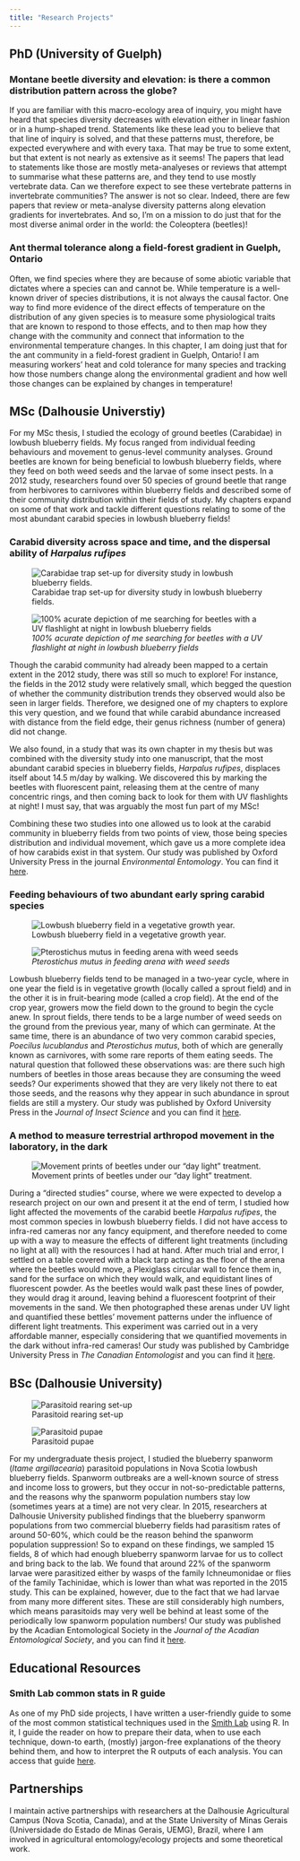 ```yaml
---
title: "Research Projects"
---
```


## PhD (University of Guelph)

### Montane beetle diversity and elevation: is there a common distribution pattern across the globe?

If you are familiar with this macro-ecology area of inquiry, you might have heard that species diversity decreases with elevation either in linear fashion or in a hump-shaped trend. Statements like these lead you to believe that that line of inquiry is solved, and that these patterns must, therefore, be expected everywhere and with every taxa. That may be true to some extent, but that extent is not nearly as extensive as it seems! The papers that lead to statements like those are mostly meta-analyeses or reviews that attempt to summarise what these patterns are, and they tend to use mostly vertebrate data. Can we therefore expect to see these vertebrate patterns in invertebrate communities? The answer is not so clear. Indeed, there are few papers that review or meta-analyse diversity patterns along elevation gradients for invertebrates. And so, I'm on a mission to do just that for the most diverse animal order in the world: the Coleoptera (beetles)!

### Ant thermal tolerance along a field-forest gradient in Guelph, Ontario

Often, we find species where they are because of some abiotic variable that dictates where a species can and cannot be. While temperature is a well-known driver of species distributions, it is not always the causal factor. One way to find more evidence of the direct effects of temperature on the distribution of any given species is to measure some physiological traits that are known to respond to those effects, and to then map how they change with the community and connect that information to the environmental temperature changes. In this chapter, I am doing just that for the ant community in a field-forest gradient in Guelph, Ontario! I am measuring workers' heat and cold tolerance for many species and tracking how those numbers change along the environmental gradient and how well those changes can be explained by changes in temperature!

## MSc (Dalhousie Universtiy)

For my MSc thesis, I studied the ecology of ground beetles (Carabidae) in lowbush blueberry fields. My focus ranged from individual feeding behaviours and movement to genus-level community analyses. Ground beetles are known for being beneficial to lowbush blueberry fields, where they feed on both weed seeds and the larvae of some insect pests. In a 2012 study, researchers found over 50 species of ground beetle that range from herbivores to carnivores within blueberry fields and described some of their community distribution within their fields of study. My chapters expand on some of that work and tackle different questions relating to some of the most abundant carabid species in lowbush blueberry fields!

### Carabid diversity across space and time, and the dispersal ability of *Harpalus rufipes*

::: {layout-ncol=2}
![Carabidae trap set-up for diversity study in lowbush blueberry fields.](images/carabid_traps.jpg)

![*100% acurate depiction of me searching for beetles with a UV flashlight at night in lowbush blueberry fields*](images/uv_beetle_searching.png)
:::

Though the carabid community had already been mapped to a certain extent in the 2012 study, there was still so much to explore! For instance, the fields in the 2012 study were relatively small, which begged the question of whether the community distribution trends they observed would also be seen in larger fields. Therefore, we designed one of my chapters to explore this very question, and we found that while carabid abundance increased with distance from the field edge, their genus richness (number of genera) did not change. 

We also found, in a study that was its own chapter in my thesis but was combined with the diversity study into one manuscript, that the most abundant carabid species in blueberry fields, *Harpalus rufipes*, displaces itself about  14.5 m/day by walking. We discovered this by marking the beetles with fluorescent paint, releasing them at the centre of many concentric rings, and then coming back to look for them with UV flashlights at night! I must say, that was arguably the most fun part of my MSc!

Combining these two studies into one allowed us to look at the carabid community in blueberry fields from two points of view, those being species distribution and individual movement, which gave us a more complete idea of how carabids exist in that system. Our study was published by Oxford University Press in the journal *Environmental Entomology*. You can find it <a href="https://doi.org/10.1093/ee/nvaa047" target="_blank">here</a>.

### Feeding behaviours of two abundant early spring carabid species

::: {layout-ncol=2}
![Lowbush blueberry field in a vegetative growth year.](images/sprout_blueberry_field.jpg)

![*Pterostichus mutus in feeding arena with weed seeds*](images/p_mutus_seeds.Jpeg)
:::


Lowbush blueberry fields tend to be managed in a two-year cycle, where in one year the field is in vegetative growth (locally called a sprout field) and in the other it is in fruit-bearing mode (called a crop field). At the end of the crop year, growers mow the field down to the ground to begin the cycle anew. In sprout fields, there tends to be a large number of weed seeds on the ground from the previous year, many of which can germinate. At the same time, there is an abundance of two very common carabid species, *Poecilus lucublandus* and *Pterostichus mutus*, both of which are generally known as carnivores, with some rare reports of them eating seeds. The natural question that followed these observations was: are there such high numbers of beetles in those areas because they are consuming the weed seeds? Our experiments showed that they are very likely not there to eat those seeds, and the reasons why they appear in such abundance in sprout fields are still a mystery. Our study was published by Oxford University Press in the *Journal of Insect Science* and you can find it <a href="https://doi.org/10.1093/jisesa/iez027" target="_blank">here</a>.

### A method to measure terrestrial arthropod movement in the laboratory, in the dark

![Movement prints of beetles under our "day light" treatment.](images/beetle_movements.jpg)

During a "directed studies" course, where we were expected to develop a research project on our own and present it at the end of term, I studied how light affected the movements of the carabid beetle *Harpalus rufipes*, the most common species in lowbush blueberry fields. I did not have access to infra-red cameras nor any fancy equipment, and therefore needed to come up with a way to measure the effects of different light treatments (including no light at all) with the resources I had at hand. After much trial and error, I settled on a table covered with a black tarp acting as the floor of the arena where the beetles would move, a Plexiglass circular wall to fence them in, sand for the surface on which they would walk, and equidistant lines of fluorescent powder. As the beetles would walk past these lines of powder, they would drag it around, leaving behind a fluorescent footprint of their movements in the sand. We then photographed these arenas under UV light and quantified these bettles' movement patterns under the influence of different light treatments. This experiment was carried out in a very affordable manner, especially considering that we quantified movements in the dark without infra-red cameras! Our study was published by Cambridge University Press in *The Canadian Entomologist* and you can find it <a href="https://doi.org/10.4039/tce.2020.48" target="_blank">here</a>.

## BSc (Dalhousie University)

::: {layout-ncol=2}
![Parasitoid rearing set-up](images/parasitoid_rearing.jpg)

![Parasitoid pupae](images/parasitoid_pupae.jpg)
:::

For my undergraduate thesis project, I studied the blueberry spanworm (*Itame argillacearia*) parasitoid populations in Nova Scotia lowbush blueberry fields. Spanworm outbreaks are a well-known source of stress and income loss to growers, but they occur in not-so-predictable patterns, and the reasons why the spanworm population numbers stay low (sometimes years at a time) are not very clear. In 2015, researchers at Dalhousie University published findings that the blueberry spanworm populations from two commercial blueberry fields had parasitism rates of around 50-60%, which could be the reason behind the spanworm population suppression! So to expand on these findings, we sampled 15 fields, 8 of which had enough blueberry spanworm larvae for us to collect and bring back to the lab. We found that around 22% of the spanworm larvae were parasitized either by wasps of the family Ichneumonidae or flies of the family Tachinidae, which is lower than what was reported in the 2015 study. This can be explained, however, due to the fact that we had larvae from many more different sites. These are still considerably high numbers, which means parasitoids may very well be behind at least some of the periodically low spanworm population numbers! Our study was published by the Acadian Entomological Society in the *Journal of the Acadian Entomological Society*, and you can find it <a href="https://acadianes.org/journal/papers/cutler_16-4.pdf" target="_blank">here</a>.

## Educational Resources

### Smith Lab common stats in R guide

As one of my PhD side projects, I have written a user-friendly guide to some of the most common
statistical techniques used in the [Smith Lab](https://www.malexsmith.com/) using R. In it, I guide the reader on how to prepare their data, when to use each technique, down-to earth, (mostly) jargon-free explanations of the theory behind them,
and how to interpret the R outputs of each analysis. You can access that guide [here](smith_lab_common_stats.html).

## Partnerships

I maintain active partnerships with researchers at the Dalhousie Agricultural Campus (Nova Scotia, Canada), and at the State University of Minas Gerais (Universidade do Estado de Minas Gerais, UEMG), Brazil, where I am involved in agricultural entomology/ecology projects and some theoretical work.